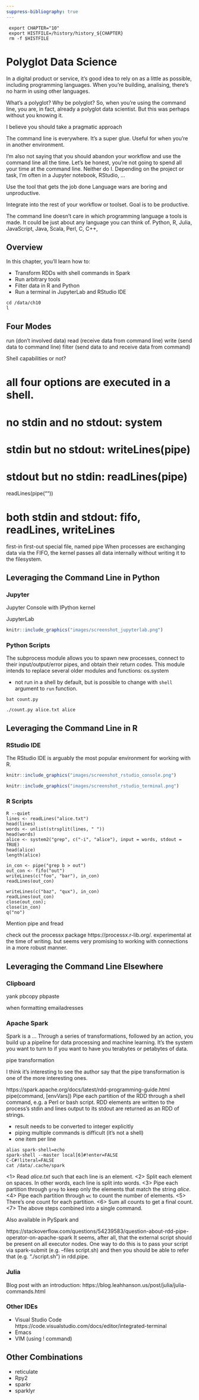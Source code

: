 ```yaml
---
suppress-bibliography: true
---
```


```console
 export CHAPTER="10"
 export HISTFILE=/history/history_${CHAPTER}
 rm -f $HISTFILE
```


# Polyglot Data Science {#chapter-10-polyglot-data-science}

<!-- ##### Motivation -->
In a digital product or service, it's good idea to rely on as a little as possible, including programming languages.
When you're building, analising, there's no harm in using other languages.

What's a polyglot? Why be polyglot?
So, when you're using the command line, you are, in fact, already a polyglot data scientist.
But this was perhaps without you knowing it.

I believe you should take a pragmatic approach

The command line is everywhere.
It's a super glue.
Useful for when you're in another environment.

I'm also not saying that you should abandon your workflow and use the command line all the time.
Let's be honest, you're not going to spend all your time at the command line.
Neither do I.
Depending on the project or task, I'm often in a Jupyter notebook, RStudio, ...


Use the tool that gets the job done
Language wars are boring and unproductive.

Integrate into the rest of your workflow or toolset.
Goal is to be productive.

The command line doesn't care in which programming language a tools is made. 
It could be just about any language you can think of.
Python, R, Julia, JavaScript, Java, Scala, Perl, C, C++, 





## Overview

In this chapter, you’ll learn how to:

* Transform RDDs with shell commands in Spark
* Run arbitrary tools
* Filter data in R and Python
* Run a terminal in JupyterLab and RStudio IDE




```console
cd /data/ch10
l
```


## Four Modes 

run (don't involved data)
read (receive data from command line)
write (send data to command line)
filter (send data to and receive data from command)


Shell capabilities or not?





# all four options are executed in a shell. 

# no stdin and no stdout: system

# stdin but no stdout: writeLines(pipe)

# stdout but no stdin: readLines(pipe)
readLines(pipe(""))

# both stdin and stdout: fifo, readLines, writeLines
first-in first-out special file, named pipe
When processes are
exchanging data via the FIFO, the kernel passes all data
internally without writing it to the filesystem.




## Leveraging the Command Line in Python



### Jupyter


Jupyter Console with IPython kernel

JupyterLab


```r
knitr::include_graphics("images/screenshot_jupyterlab.png")
```



### Python Scripts

The subprocess module allows you to spawn new processes, connect to their input/output/error pipes, and obtain their return codes. This module intends to replace several older modules and functions: os.system

- not run in a shell by default, but is possible to change with `shell` argument to `run` function.

```console
bat count.py
```

```console
./count.py alice.txt alice
```




## Leveraging the Command Line in R

### RStudio IDE

The RStudio IDE is arguably the most popular environment for working with R.


```r
knitr::include_graphics("images/screenshot_rstudio_console.png")
```

```r
knitr::include_graphics("images/screenshot_rstudio_terminal.png")
```




### R Scripts

```console
R --quiet
lines <- readLines("alice.txt")
head(lines)
words <- unlist(strsplit(lines, " "))
head(words)
alice <- system2("grep", c("-i", "alice"), input = words, stdout = TRUE)
head(alice)
length(alice)
```


```console
in_con <- pipe("grep b > out")
out_con <- fifo("out")
writeLines(c("foo", "bar"), in_con)
readLines(out_con)
```


```console
writeLines(c("baz", "qux"), in_con)
readLines(out_con)
close(out_con);
close(in_con)
q("no")
```

Mention pipe and fread

check out the processx package https://processx.r-lib.org/. experimental at the time of writing. but seems very promising to working with connections in a more robust manner.

## Leveraging the Command Line Elsewhere

### Clipboard

yank
pbcopy pbpaste

when formatting emailadresses


### Apache Spark

<!-- #TODO: Explain Spark in one or two sentences. Actions and Transformation -->

<!-- TODO: SHOULD include reference to spark and https://scala-lang.org/ -->

Spark is a ... 
Through a series of transformations, followed by an action, you build up a pipeline for data processing and machine learning. 
It's the system you want to turn to if you want to have you terabytes or petabytes of data.

pipe transformation

I think it's interesting to see the author say that the pipe transformation is one of the more interesting ones.



https://spark.apache.org/docs/latest/rdd-programming-guide.html
pipe(command, [envVars])
 	Pipe each partition of the RDD through a shell command, e.g. a Perl or bash script. RDD elements are written to the process's stdin and lines output to its stdout are returned as an RDD of strings.

- result needs to be converted to integer explicitly
- piping multiple commands is difficult (it's not a shell)
- one item per line

```console
alias spark-shell=echo
spark-shell --master local[6]#!enter=FALSE
C-C#!literal=FALSE
cat /data/.cache/spark
```
<1> Read *alice.txt* such that each line is an element.
<2> Split each element on spaces. In other words, each line is split into words.
<3> Pipe each partition through `grep` to keep only the elements that match the string *alice*.
<4> Pipe each partition through `wc` to count the number of elements.
<5> There's one count for each partition.
<6> Sum all counts to get a final count.
<7> The above steps combined into a single command.


Also available in PySpark and

https://stackoverflow.com/questions/54239583/question-about-rdd-pipe-operator-on-apache-spark
It seems, after all, that the external script should be present on all executor nodes. One way to do this is to pass your script via spark-submit (e.g. --files script.sh) and then you should be able to refer that (e.g. "./script.sh") in rdd.pipe.


### Julia

<!-- #TODO: Figure out whether I think this section is necessary -->

Blog post with an introduction: https://blog.leahhanson.us/post/julia/julia-commands.html



### Other IDEs

- Visual Studio Code https://code.visualstudio.com/docs/editor/integrated-terminal
- Emacs
- VIM (using ! command)


## Other Combinations

- reticulate
- Rpy2
- sparkr
- sparklyr

